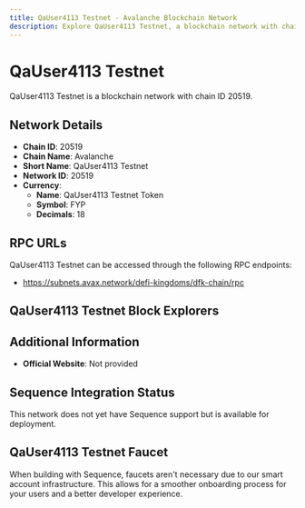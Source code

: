 ```yaml
--- 
title: QaUser4113 Testnet - Avalanche Blockchain Network
description: Explore QaUser4113 Testnet, a blockchain network with chain ID 20519. Learn about its native currency, QaUser4113 Testnet Token, and how to interact with the network.
---
```


# QaUser4113 Testnet

QaUser4113 Testnet is a blockchain network with chain ID 20519.

## Network Details

- **Chain ID**: 20519
- **Chain Name**: Avalanche
- **Short Name**: QaUser4113 Testnet
- **Network ID**: 20519
- **Currency**: 
  - **Name**: QaUser4113 Testnet Token
  - **Symbol**: FYP
  - **Decimals**: 18

## RPC URLs

QaUser4113 Testnet can be accessed through the following RPC endpoints:

- https://subnets.avax.network/defi-kingdoms/dfk-chain/rpc

## QaUser4113 Testnet Block Explorers



## Additional Information

- **Official Website**: Not provided

## Sequence Integration Status

This network does not yet have Sequence support but is available for deployment.

## QaUser4113 Testnet Faucet

When building with Sequence, faucets aren't necessary due to our smart account infrastructure. This allows for a smoother onboarding process for your users and a better developer experience.

